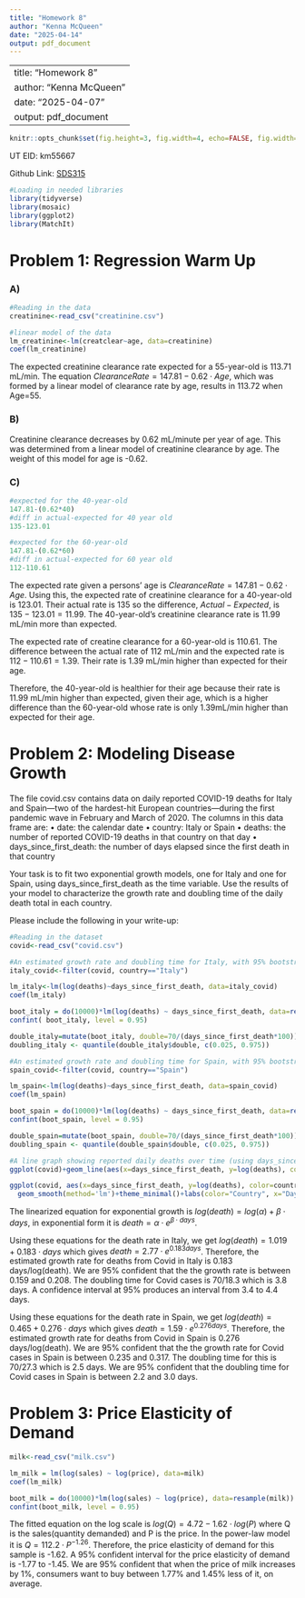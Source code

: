 ---
title: "Homework 8"
author: "Kenna McQueen"
date: "2025-04-14"
output: pdf_document
---

---
title: "Homework 8"
author: "Kenna McQueen"
date: "2025-04-07"
output: pdf_document
---

```{r global_options, echo=FALSE}
knitr::opts_chunk$set(fig.height=3, fig.width=4, echo=FALSE, fig.width=8, fig.height=5, warning=FALSE, tidy=TRUE, message=FALSE, tidy.opts=list(width.cutoff=60))
```

UT EID: km55667

Github Link: [SDS315](https://github.com/kmcqueen13/SDS315/blob/main/Homework_8.Rmd)

```{r, warning=FALSE}
#Loading in needed libraries
library(tidyverse)
library(mosaic)
library(ggplot2)
library(MatchIt)
```

# **Problem 1: Regression Warm Up**

### **A)**

```{r, results='hide'}
#Reading in the data
creatinine<-read_csv("creatinine.csv")

#linear model of the data
lm_creatinine<-lm(creatclear~age, data=creatinine)
coef(lm_creatinine)
```

The expected creatinine clearance rate expected for a 55-year-old is 113.71 mL/min. The equation $Clearance Rate= 147.81-0.62 \cdot Age$, which was formed by a linear model of clearance rate by age, results in 113.72 when Age=55. 

### **B)**

Creatinine clearance decreases by 0.62 mL/minute per year of age. This was determined from a linear model of creatinine clearance by age. The weight of this model for age is -0.62.

### **C)**

```{r, results='hide'}
#expected for the 40-year-old
147.81-(0.62*40)
#diff in actual-expected for 40 year old
135-123.01

#expected for the 60-year-old
147.81-(0.62*60)
#diff in actual-expected for 60 year old
112-110.61
```

The expected rate given a persons' age is $Clearance Rate= 147.81-0.62 \cdot Age$. Using this, the expected rate of creatinine clearance for a 40-year-old is 123.01. Their actual rate is 135 so the difference, $Actual-Expected$, is $135-123.01=11.99$. The 40-year-old's creatinine clearance rate is 11.99 mL/min more than expected. 

The expected rate of creatine clearance for a 60-year-old is 110.61. The difference between the actual rate of 112 mL/min and the expected rate is $112-110.61=1.39$. Their rate is 1.39 mL/min higher than expected for their age. 

Therefore, the 40-year-old is healthier for their age because their rate is 11.99 mL/min higher than expected, given their age, which is a higher difference than the 60-year-old whose rate is only 1.39mL/min higher than expected for their age.

# **Problem 2: Modeling Disease Growth**

The file covid.csv contains data on daily reported COVID-19 deaths for Italy and Spain—two of the hardest-hit European countries—during the first pandemic wave in February and March of 2020. The columns in this data frame are:
• date: the calendar date
• country: Italy or Spain
• deaths: the number of reported COVID-19 deaths in that country on that day
• days_since_first_death: the number of days elapsed since the first death in that country

Your task is to fit two exponential growth models, one for Italy and one for Spain, using days_since_first_death as the time variable. Use the results of your model to characterize the growth rate and doubling time of the daily death total in each country.

Please include the following in your write-up:
```{r, results="hide"}
#Reading in the dataset
covid<-read_csv("covid.csv")

#An estimated growth rate and doubling time for Italy, with 95% bootstrapped confidence interval for each.
italy_covid<-filter(covid, country=="Italy")

lm_italy<-lm(log(deaths)~days_since_first_death, data=italy_covid)
coef(lm_italy)

boot_italy = do(10000)*lm(log(deaths) ~ days_since_first_death, data=resample(italy_covid))
confint( boot_italy, level = 0.95)

double_italy=mutate(boot_italy, double=70/(days_since_first_death*100))
doubling_italy <- quantile(double_italy$double, c(0.025, 0.975))

#An estimated growth rate and doubling time for Spain, with 95% bootstrapped confidence intervals for each.
spain_covid<-filter(covid, country=="Spain")

lm_spain<-lm(log(deaths)~days_since_first_death, data=spain_covid)
coef(lm_spain)

boot_spain = do(10000)*lm(log(deaths) ~ days_since_first_death, data=resample(spain_covid))
confint(boot_spain, level = 0.95)

double_spain=mutate(boot_spain, double=70/(days_since_first_death*100))
doubling_spain <- quantile(double_spain$double, c(0.025, 0.975))
```

```{r}
#A line graph showing reported daily deaths over time (using days_since_first_death, rather than calendar date, as the relevant time variable) in each country. Your line graph should have two lines, one for each country, distinguished by their color.
ggplot(covid)+geom_line(aes(x=days_since_first_death, y=log(deaths), color=country))+theme_minimal()+labs(color="Country", x="Days Since First Death", y="Log of Death Count", title="Death Counts by Days Since First Death")
```

```{r}
ggplot(covid, aes(x=days_since_first_death, y=log(deaths), color=country)) + 
  geom_smooth(method='lm')+theme_minimal()+labs(color="Country", x="Days Since First Death", y="Log of Death Count", title="Linearized Death Counts by Days Since First Death")
```

The linearized equation for exponential growth is $log(death)=log(\alpha)+\beta \cdot days$, in exponential form it is $death=\alpha \cdot e^{\beta \cdot days}$. 

Using these equations for the death rate in Italy, we get $log(death)=1.019+0.183 \cdot days$ which gives $death= 2.77 \cdot e^{0.183 days}$. Therefore, the estimated growth rate for deaths from Covid in Italy is 0.183 days/log(death). We are 95% confident that the the growth rate is between 0.159 and 0.208. The doubling time for Covid cases is $70/18.3$ which is 3.8 days. A confidence interval at 95% produces an interval from 3.4 to 4.4 days.

Using these equations for the death rate in Spain, we get $log(death)=0.465+0.276 \cdot days$ which gives $death= 1.59 \cdot e^{0.276 days}$. Therefore, the estimated growth rate for deaths from Covid in Spain is 0.276 days/log(death). We are 95% confident that the the growth rate for Covid cases in Spain is between 0.235 and 0.317. The doubling time for this is $70/27.3$ which is 2.5 days. We are 95% confident that the doubling time for Covid cases in Spain is between 2.2 and 3.0 days.

# **Problem 3: Price Elasticity of Demand**

```{r, results='hide'}
milk<-read_csv("milk.csv")

lm_milk = lm(log(sales) ~ log(price), data=milk)
coef(lm_milk)

boot_milk = do(10000)*lm(log(sales) ~ log(price), data=resample(milk))
confint(boot_milk, level = 0.95)
```

The fitted equation on the log scale is $log(Q)=4.72-1.62 \cdot log(P)$ where Q is the sales(quantity demanded) and P is the price. In the power-law model it is $Q=112.2 \cdot P^{-1.26}$. Therefore, the price elasticity of demand for this sample is -1.62. A 95% confident interval for the price elasticity of demand is -1.77 to -1.45. We are 95% confident that when the price of milk increases by 1%, consumers want to buy between 1.77% and 1.45% less of it, on average.
